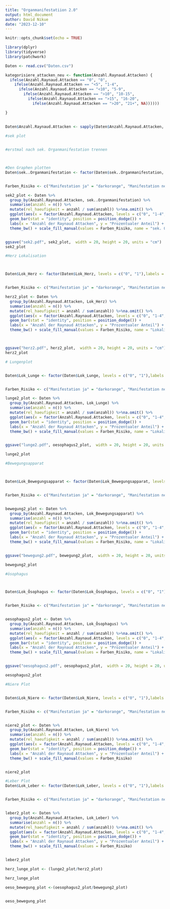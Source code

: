 ```yaml
---
title: "Organmanifestatiion 2.0"
output: html_document
author: David Nikue
date: "2023-12-10"
---
```


```r
knitr::opts_chunk$set(echo = TRUE)
```

```r
library(dplyr)
library(tidyverse)
library(patchwork)
```


```r
Daten <- read.csv("Daten.csv")
```

```r

 
kategorisiere_attacken_neu <- function(Anzahl.Raynaud.Attacken) {
  ifelse(Anzahl.Raynaud.Attacken == "0", "0",
    ifelse(Anzahl.Raynaud.Attacken == "<5", "1-4",
      ifelse(Anzahl.Raynaud.Attacken == "<10", "5-9",
        ifelse(Anzahl.Raynaud.Attacken == ">10", "10-15",
          ifelse(Anzahl.Raynaud.Attacken == ">15", "16-20",
            ifelse(Anzahl.Raynaud.Attacken == ">20", "21+", NA))))))

}
  
  
Daten$Anzahl.Raynaud.Attacken <- sapply(Daten$Anzahl.Raynaud.Attacken, kategorisiere_attacken_neu)

```


```r
#sek plot


#erstmal nach sek. Organmanifestation trennen



#Den Graphen plotten
Daten$sek..Organmanifestation <- factor(Daten$sek..Organmanifestation, levels = c("0", "1"),labels = c("Manifestation ja", "Manifestation nein"))


Farben_Risiko <- c("Manifestation ja" = "darkorange", "Manifestation nein" = "cadetblue")

sek2_plot <- Daten %>%
  group_by(Anzahl.Raynaud.Attacken, sek..Organmanifestation) %>%
  summarise(anzahl = n()) %>%
  mutate(rel_haeufigkeit = anzahl / sum(anzahl)) %>%na.omit() %>%
  ggplot(aes(x = factor(Anzahl.Raynaud.Attacken, levels = c("0", "1-4", "5-9", "10-15","16-20","21+")), y = rel_haeufigkeit, fill = sek..Organmanifestation)) +
  geom_bar(stat = "identity", position = position_dodge()) +
  labs(x = "Anzahl der Raynaud Attacken", y = "Prozentualer Anteil") +
  theme_bw() + scale_fill_manual(values = Farben_Risiko, name = "sek. Organmanifestation")


ggsave("sek2.pdf", sek2_plot,  width = 20, height = 20, units = "cm")
sek2_plot

```





```r
#Herz Lokalisation



Daten$Lok_Herz <- factor(Daten$Lok_Herz, levels = c("0", "1"),labels = c("Manifestation ja", "Manifestation nein"))


Farben_Risiko <- c("Manifestation ja" = "darkorange", "Manifestation nein" = "cadetblue")

herz2_plot <- Daten %>%
  group_by(Anzahl.Raynaud.Attacken, Lok_Herz) %>%
  summarise(anzahl = n()) %>%
  mutate(rel_haeufigkeit = anzahl / sum(anzahl)) %>%na.omit() %>%
  ggplot(aes(x = factor(Anzahl.Raynaud.Attacken, levels = c("0", "1-4", "5-9", "10-15","16-20","21+")), y = rel_haeufigkeit, fill = Lok_Herz)) +
  geom_bar(stat = "identity", position = position_dodge()) +
  labs(x = "Anzahl der Raynaud Attacken", y = "Prozentualer Anteil") +
  theme_bw() + scale_fill_manual(values = Farben_Risiko, name = "Lokalisation Herz")



ggsave("herz2.pdf", herz2_plot,  width = 20, height = 20, units = "cm")
herz2_plot

```



```r
# Lungenplot


Daten$Lok_Lunge <- factor(Daten$Lok_Lunge, levels = c("0", "1"),labels = c("Manifestation ja", "Manifestation nein"))


Farben_Risiko <- c("Manifestation ja" = "darkorange", "Manifestation nein" = "cadetblue")

lunge2_plot <- Daten %>%
  group_by(Anzahl.Raynaud.Attacken, Lok_Lunge) %>%
  summarise(anzahl = n()) %>%
  mutate(rel_haeufigkeit = anzahl / sum(anzahl)) %>%na.omit() %>%
  ggplot(aes(x = factor(Anzahl.Raynaud.Attacken, levels = c("0", "1-4", "5-9", "10-15","16-20","21+")), y = rel_haeufigkeit, fill = Lok_Lunge)) +
  geom_bar(stat = "identity", position = position_dodge()) +
  labs(x = "Anzahl der Raynaud Attacken", y = "Prozentualer Anteil") +
  theme_bw() + scale_fill_manual(values = Farben_Risiko, name = "Lokalisation Lunge")


ggsave("lunge2.pdf", oesophagus2_plot,  width = 20, height = 20, units = "cm")

lunge2_plot
```




```r
#Bewegungsapparat



Daten$Lok_Bewegungsapparat <- factor(Daten$Lok_Bewegungsapparat, levels = c("0", "1"),labels = c("Manifestation ja", "Manifestation nein"))


Farben_Risiko <- c("Manifestation ja" = "darkorange", "Manifestation nein" = "cadetblue")


bewegung2_plot <- Daten %>%
  group_by(Anzahl.Raynaud.Attacken, Lok_Bewegungsapparat) %>%
  summarise(anzahl = n()) %>%
  mutate(rel_haeufigkeit = anzahl / sum(anzahl)) %>%na.omit() %>%
  ggplot(aes(x = factor(Anzahl.Raynaud.Attacken, levels = c("0", "1-4", "5-9", "10-15","16-20","21+")), y = rel_haeufigkeit, fill = Lok_Bewegungsapparat)) +
  geom_bar(stat = "identity", position = position_dodge()) +
  labs(x = "Anzahl der Raynaud Attacken", y = "Prozentualer Anteil") +
  theme_bw() + scale_fill_manual(values = Farben_Risiko, name = "Lokalisation Bewegungsapparat")


ggsave("bewegung2.pdf", bewegung2_plot,  width = 20, height = 20, units = "cm")

bewegung2_plot
```




```r
#ösophagus



Daten$Lok_Ösophagus <- factor(Daten$Lok_Ösophagus, levels = c("0", "1"),labels = c("Manifestation ja", "Manifestation nein"))


Farben_Risiko <- c("Manifestation ja" = "darkorange", "Manifestation nein" = "cadetblue")


oesophagus2_plot <- Daten %>%
  group_by(Anzahl.Raynaud.Attacken, Lok_Ösophagus) %>%
  summarise(anzahl = n()) %>%
  mutate(rel_haeufigkeit = anzahl / sum(anzahl)) %>%na.omit() %>%
  ggplot(aes(x = factor(Anzahl.Raynaud.Attacken, levels = c("0", "1-4", "5-9", "10-15","16-20","21+")), y = rel_haeufigkeit, fill = Lok_Ösophagus)) +
  geom_bar(stat = "identity", position = position_dodge()) +
  labs(x = "Anzahl der Raynaud Attacken", y = "Prozentualer Anteil") +
  theme_bw() + scale_fill_manual(values = Farben_Risiko, name = "Lokalisation Oesophagus")


ggsave("oesophagus2.pdf", oesophagus2_plot,  width = 20, height = 20, units = "cm")

oesophagus2_plot

```


```r
#Niere Plot


Daten$Lok_Niere <- factor(Daten$Lok_Niere, levels = c("0", "1"),labels = c("Manifestation ja", "Manifestation nein"))


Farben_Risiko <- c("Manifestation ja" = "darkorange", "Manifestation nein" = "cadetblue")


niere2_plot <- Daten %>%
  group_by(Anzahl.Raynaud.Attacken, Lok_Niere) %>%
  summarise(anzahl = n()) %>%
  mutate(rel_haeufigkeit = anzahl / sum(anzahl)) %>%na.omit() %>%
  ggplot(aes(x = factor(Anzahl.Raynaud.Attacken, levels = c("0", "1-4", "5-9", "10-15","16-20","21+")), y = rel_haeufigkeit, fill = Lok_Niere)) +
  geom_bar(stat = "identity", position = position_dodge()) +
  labs(x = "Anzahl der Raynaud Attacken", y = "Prozentualer Anteil") +
  theme_bw() + scale_fill_manual(values = Farben_Risiko)


niere2_plot

```

```r

#Leber Plot
Daten$Lok_Leber <- factor(Daten$Lok_Leber, levels = c("0", "1"),labels = c("Manifestation ja", "Manifestation nein"))


Farben_Risiko <- c("Manifestation ja" = "darkorange", "Manifestation nein" = "cadetblue")


leber2_plot <- Daten %>%
  group_by(Anzahl.Raynaud.Attacken, Lok_Leber) %>%
  summarise(anzahl = n()) %>%
  mutate(rel_haeufigkeit = anzahl / sum(anzahl)) %>%na.omit() %>%
  ggplot(aes(x = factor(Anzahl.Raynaud.Attacken, levels = c("0", "1-4", "5-9", "10-15","16-20","21+")), y = rel_haeufigkeit, fill = Lok_Leber)) +
  geom_bar(stat = "identity", position = position_dodge()) +
  labs(x = "Anzahl der Raynaud Attacken", y = "Prozentualer Anteil") +
  theme_bw() + scale_fill_manual(values = Farben_Risiko)


leber2_plot
```


```r
herz_lunge_plot <- (lunge2_plot/herz2_plot)

herz_lunge_plot
```



```r
oeso_bewegung_plot <-(oesophagus2_plot/bewegung2_plot)


oeso_bewegung_plot
```

